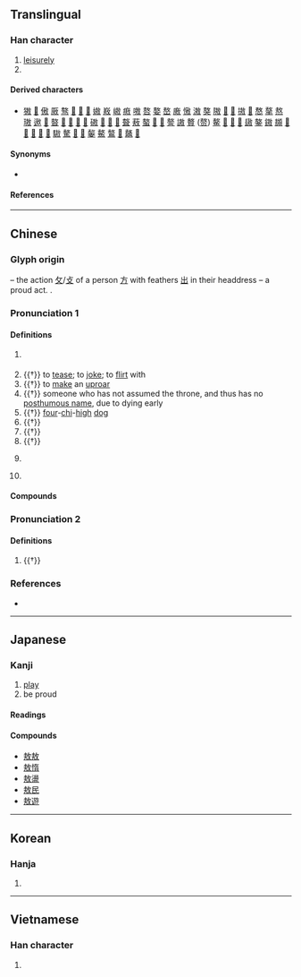 {{character info/new}}
==Translingual==

===Han character===
{{Han char|rn=66|rad=攴|as=07|sn=11|four=48240|canj=GSOK,QSOK|ids=⿰⿱士方攵}}

# [[leisurely]]
# {{surname|zh}}

====Derived characters====
* [[獓]] [[𫍵]] [[傲]] [[厫]] [[骜]] [[𠞪]] [[𠢕]] [[𪧜]] [[㜜]] [[㟼]] [[㠂]] [[㾲]] [[嗷]] [[嗸]] [[嫯]] [[嶅]] [[廒]] [[慠]] [[滶]] [[獒]] [[隞]] [[𡏼]] [[𢕟]] [[𢳆]] [[𪵧]] [[㥿]] [[摮]] [[熬]] [[璈]] [[遨]] [[𢧴]] [[𣊁]] [[𣘢]] [[𤘒]] [[𪉑]] [[𫆰]] [[磝]] [[𥂢]] [[𥨆]] [[𬑞]] [[聱]] [[蔜]] [[螯]] [[𦪈]] [[𧑃]] [[謷]] [[謸]] [[贅]] ([[赘]]) [[鳌]] [[𨄨]] [[𨅚]] [[𨎞]] [[䦋]] [[鏊]] [[𨫼]] [[䫨]] [[𩕀]] [[𩘮]] [[𩪕]] [[𫗺]] [[𫘀]] [[䮯]] [[驁]] [[𩮯]] [[𩱏]] [[䵅]] [[鰲]] [[鷔]] [[𪍮]] [[鼇]] [[𪙠]]

====Synonyms====
* {{l|mul|奢}}

====References====
{{Han ref|kx=0471.140|dkj=13226|dj=0824.010|hdz=21456.130|uh=6556}}

----

==Chinese==
{{zh-forms|alt=𢾍,𢾕}}

===Glyph origin===
{{Han etym}}
{{Han compound|出|放|ls=ic}} – the action [[攵]]/[[攴]] of a person [[方]] with feathers [[出]] in their headdress – a proud act. {{attention|zh|sounds fishy, please check}}.

===Pronunciation 1===
{{zh-pron
|m=áo
|c=ngou4
|mn=gô/ngô͘
|mc=y
|oc=y
|cat=v,n,pn
}}

====Definitions====
{{zh-hanzi}}

# {{lb|zh|literary}} {{zh-original|遨|to [[ramble]]; to [[play]] about}}
# {{†}} to [[tease]]; to [[joke]]; to [[flirt]] with
# {{†}} to [[make]] an [[uproar]]
# {{†}} someone who has not assumed the throne, and thus has no [[posthumous name]], due to dying early {{defdate|Chu}}
# {{†}} [[four]]-[[chi]]-[[high]] [[dog]]
# {{†}} {{zh-original|廒|[[granary]]}}
# {{†}} {{zh-alt-form|螯|[[pincer]]; [[nipper]]; [[claw]]}}
# {{†}} {{zh-alt-form|熬|to [[cook]] on [[slow]] [[fire]]; to [[boil]]}}
# {{lb|zh|historical}} {{n-g|An ancient place in the northwest of today [[Xingyang]], [[Henan]].}}
# {{surname|zh}}

====Compounds====
{{zh-der|孫叔敖|打敖|敖不可長|敖包|敖得薩|敖敖|敖曹|敖盪|敖遊|桀敖不馴|笑敖|若敖鬼餒|謔浪笑敖|讙敖}}

===Pronunciation 2===
{{zh-pron
|m=ào
|c=ngou6
|mn=gō/ngō͘
|cat=v,n,pn
}}

====Definitions====
{{zh-hanzi}}

# {{†}} {{zh-alt-form|傲|[[haughty]]; [[arrogant]]; [[conceited]]}}

===References===
* {{R:yue:Hanzi}}

----

==Japanese==

===Kanji===
{{ja-kanji|grade=|rs=攴07}}

# [[play]]
# be proud

====Readings====
{{ja-readings
|on=ごう
|kun=あそぶ, おごる
}}

====Compounds====
* [[敖敖]]
* [[敖惰]]
* [[敖盪]]
* [[敖民]]
* [[敖遊]]

----

==Korean==

===Hanja===
{{ko-hanja|오}}

# {{rfdef|ko|sort=攴07}}

----

==Vietnamese==

===Han character===
{{vi-readings|rs=攴07|reading=ngào}}

# {{rfdef|vi|sort=攴07}}